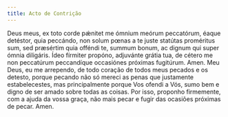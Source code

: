 ```yaml
---
title: Acto de Contrição
---
```


<div class="grid grid-cols-2 gap-5">
  <span class="col-6 dropcaps text-justify">
    Deus meus, ex toto corde pǽnitet me ómnium meórum peccatórum, éaque
    detéstor, quia peccándo, non solum pœnas a te juste statútas proméritus sum,
    sed præsértim quia offéndi te, summum bonum, ac dignum qui super ómnia
    diligáris. Ídeo fírmiter propóno, adjuvánte grátia tua, de cétero me non
    peccatúrum peccandíque occasiónes próximas fugitúrum. Amen.
  </span>
  <span class="col-6 dropcaps text-justify">
    Meu Deus, eu me arrependo, de todo coração de todos meus pecados e os
    detesto, porque pecando não só mereci as penas que justamente
    estabelecestes, mas principalmente porque Vos ofendi a Vós, sumo bem e digno
    de ser amado sobre todas as coisas. Por isso, proponho firmemente, com a
    ajuda da vossa graça, não mais pecar e fugir das ocasiões próximas de pecar.
    Amen.
  </span>
</div>
